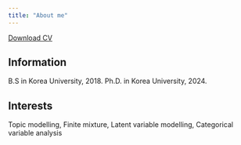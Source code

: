 ```yaml
---
title: "About me"
---
```

<a href="CV.pdf#" class="download" title="Download CV as PDF">Download CV</a>		

## Information
B.S in Korea University, 2018.
Ph.D. in Korea University, 2024.

## Interests
Topic modelling, Finite mixture, Latent variable modelling, Categorical variable analysis